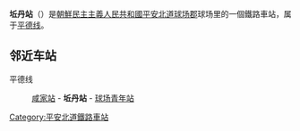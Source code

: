{{朝鮮半島車站資訊
|公司色 = blue
|文字色 = 
|站名 = 坵丹站
|圖片 = 
|pxl = 
|圖片說明 =
|前一站 = [[咸家站|咸家]]
|前一站距離 = 
|後一站距離 = 
|後一站 = [[球场青年站|球场青年]]
|所屬路線 = [[平德线|平德线]]
|距離 = 
|起點站 = [[平壤站|平壤]]
|諺文 = 구단역
|朝鮮漢字 = 坵丹驛
|文觀部式 = Gudan-yeok
|馬-賴式 = Kudan-yŏk
|副站名 = 
|車站編號 = 
|停站路線數 = 
|所屬公司 = [[朝鮮民主主義人民共和國鐵道省|朝鮮民主主義人民共和國鐵道省]]
|所在地 =[[平安北道|平安北道]][[球场郡|球场郡]]
|車站構造 = 地面车站
|月台配置 = 
|啟用年月日 =
|廢站年月日 = 
|上下車人次 = 
|統計年度 = 
|轉車 = 
|備註 = 
|全寬備註 = 
}}

'''坵丹站'''（{{lang-ko|구단역}}）是[[朝鮮民主主義人民共和國|朝鮮民主主義人民共和國]][[平安北道|平安北道]][[球场郡|球场郡]]球场里的一個鐵路車站，属于[[平德线|平德线]]。

==邻近车站==
平德线
:[[咸家站|咸家站]] - '''坵丹站''' - [[球场青年站|球场青年站]]

{{朝鲜铁路小作品}}

{{平德线}}

[[Category:平安北道鐵路車站|Category:平安北道鐵路車站]]